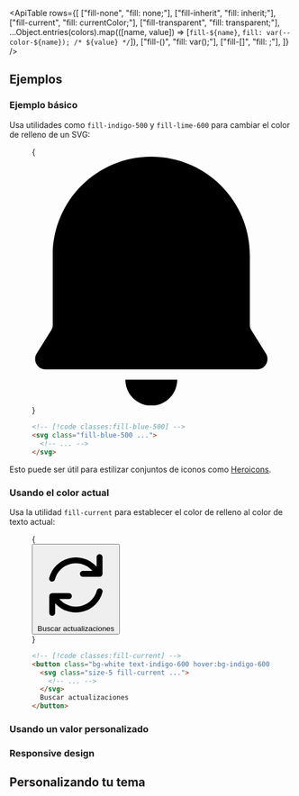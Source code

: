 

<ApiTable
  rows={[
    ["fill-none", "fill: none;"],
    ["fill-inherit", "fill: inherit;"],
    ["fill-current", "fill: currentColor;"],
    ["fill-transparent", "fill: transparent;"],
    ...Object.entries(colors).map(([name, value]) => [`fill-${name}`, `fill: var(--color-${name}); /* ${value} */`]),
    ["fill-(<custom-property>)", "fill: var(<custom-property>);"],
    ["fill-[<color>]", "fill: <color>;"],
  ]}
/>

## Ejemplos

### Ejemplo básico

Usa utilidades como `fill-indigo-500` y `fill-lime-600` para cambiar el color de relleno de un SVG:

<Figure>

<Example>
  {
    <div className="flex items-center justify-center">
      <svg className="h-12 fill-blue-500" viewBox="0 0 46 48">
        <path
          fillRule="evenodd"
          clipRule="evenodd"
          d="M23.0002 0C12.5068 0 4.00017 8.50659 4.00017 19V32.5335C4.00017 32.8383 3.9145 33.1371 3.75292 33.3956L0.912672 37.94C0.0801118 39.2721 1.0378 41 2.60867 41H43.3917C44.9625 41 45.9202 39.2721 45.0877 37.94L42.2474 33.3956C42.0858 33.1371 42.0002 32.8383 42.0002 32.5335V19C42.0002 8.50659 33.4936 0 23.0002 0ZM23.0002 48C20.2388 48 18.0002 45.7614 18.0002 43H28.0002C28.0002 45.7614 25.7616 48 23.0002 48Z"
        />
      </svg>
    </div>
  }
</Example>

```html
<!-- [!code classes:fill-blue-500] -->
<svg class="fill-blue-500 ...">
  <!-- ... -->
</svg>
```

</Figure>

Esto puede ser útil para estilizar conjuntos de iconos como [Heroicons](https://heroicons.com).

### Usando el color actual

Usa la utilidad `fill-current` para establecer el color de relleno al color de texto actual:

<Figure hint="Pasa el ratón sobre el botón para ver el cambio de color de relleno">

<Example>
  {
    <div className="flex items-center justify-center">
      <button className="inline-flex gap-2 rounded-md border border-indigo-100 bg-white px-3 py-2 text-sm font-semibold text-indigo-600 shadow-sm transition-colors duration-150 hover:border-indigo-600 hover:bg-indigo-600 hover:text-white dark:border-transparent">
        <svg viewBox="0 0 20 20" className="size-5 fill-current">
          <path
            d="M15.312 11.424a5.5 5.5 0 0 1-9.201 2.466l-.312-.311h2.433a.75.75 0 0 0 0-1.5H3.989a.75.75 0 0 0-.75.75v4.242a.75.75 0 0 0 1.5 0v-2.43l.31.31a7 7 0 0 0 11.712-3.138.75.75 0 0 0-1.449-.39Zm1.23-3.723a.75.75 0 0 0 .219-.53V2.929a.75.75 0 0 0-1.5 0V5.36l-.31-.31A7 7 0 0 0 3.239 8.188a.75.75 0 1 0 1.448.389A5.5 5.5 0 0 1 13.89 6.11l.311.31h-2.432a.75.75 0 0 0 0 1.5h4.243a.75.75 0 0 0 .53-.219Z"
            fillRule="evenodd"
            clipRule="evenodd"
          />
        </svg>
        Buscar actualizaciones
      </button>
    </div>
  }
</Example>

```html
<!-- [!code classes:fill-current] -->
<button class="bg-white text-indigo-600 hover:bg-indigo-600 hover:text-white ...">
  <svg class="size-5 fill-current ...">
    <!-- ... -->
  </svg>
  Buscar actualizaciones
</button>
```

</Figure>

### Usando un valor personalizado

<UsingACustomValue element="svg" utility="fill" name="fill color" value="#243c5a" variable="fill-color" />

### Responsive design

<ResponsiveDesign element="svg" property="fill" defaultClass="fill-cyan-500" featuredClass="fill-cyan-700" />

## Personalizando tu tema

<CustomizingYourThemeColors element="svg" utility="fill" />
